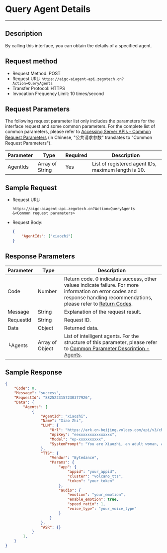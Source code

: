 # Query Agent Details
---

## Description

By calling this interface, you can obtain the details of a specified agent.

## Request method

- Request Method: POST
- Request URL: `https://aigc-aiagent-api.zegotech.cn?Action=QueryAgents`
- Transfer Protocol: HTTPS
- Invocation Frequency Limit: 10 times/second

## Request Parameters

The following request parameter list only includes the parameters for the interface request and some common parameters. For the complete list of common parameters, please refer to [Accessing Server APIs - Common Request Parameters](./../Accessing%20Server%20APIs.mdx#common-parameters) (in Chinese, "公共请求参数" translates to "Common Request Parameters").

| Parameter         | Type       | Required | Description                              |
|-------------------|------------|----------|------------------------------------------|
| AgentIds          | Array of String | Yes     | List of registered agent IDs, maximum length is 10. |

## Sample Request
- Request URL:

    ```https
    https://aigc-aiagent-api.zegotech.cn?Action=QueryAgents
    &<Common request parameters>
    ```

- Request Body:

    ```json
    {
        "AgentIds": ["xiaozhi"]
    }
    ```
## Response Parameters

| Parameter | Type | Description |
|-----------|------|-------------|
| Code | Number | Return code. 0 indicates success, other values indicate failure. For more information on error codes and response handling recommendations, please refer to [Return Codes](./../Return%20codes.mdx). |
| Message | String | Explanation of the request result. |
| RequestId | String | Request ID. |
| Data | Object | Returned data. |
| └Agents | Array of Object | List of intelligent agents. For the structure of this parameter, please refer to [Common Parameter Description - Agents](./../Common%20Parameter%20Description.mdx#agents). |

## Sample Response

```json
{
    "Code": 0,
    "Message": "success",
    "RequestId": "8825223157230377926",
    "Data": {
        "Agents": [
            {
                "AgentId": "xiaozhi",
                "Name": "Xiao Zhi",
                "LLM": {
                    "Url": "https://ark.cn-beijing.volces.com/api/v3/chat/completions",
                    "ApiKey": "eexxxxxxxxxxxxxxx",
                    "Model": "ep-xxxxxxxxxx",
                    "SystemPrompt": "You are Xiaozhi, an adult woman, a companion assistant **created by ZEGO**. knowledgeable in both astronomy and geography, intelligent, wise, enthusiastic, and friendly. \nDialogue requirements: 1. Dialogue with users according to the requirements of the persona. \n2.No more than 100 words."
                },
                "TTS": {
                    "Vendor": "Bytedance",
                    "Params": {
                        "app": {
                            "appid": "your_appid",
                            "cluster": "volcano_tts",
                            "token": "your_token"
                        },
                        "audio": {
                            "emotion": "your_emotion",
                            "enable_emotion": true,
                            "speed_ratio": 1,
                            "voice_type": "your_voice_type"
                        }
                    }
                },
                "ASR": {}
            }
        ],
    }
}
```